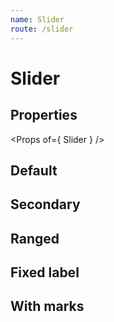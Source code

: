 ```yaml
---
name: Slider
route: /slider
---
```



# Slider

## Properties
<Props of={ Slider } />

## Default
<Playground>
    <Slider />
</Playground>

## Secondary
<Playground>
    <Slider color='secondary' />
</Playground>

## Ranged
<Playground>
    <Slider value={ [20, 50] } />
</Playground>

## Fixed label
<Playground>
    <Slider valueLabelDisplay='on' value={ [20, 50] } />
</Playground>

## With marks
<Playground>
    <Slider
        marks={
            [{
                value: 0,
                label: 'Start'
            } , {
                value: 50,
                label: 'You\'re half way'
            }, {
                value: 100,
                label: 'Finish'
            }]
        }
        valueLabelDisplay='on' value={ [20, 75] }
    />
</Playground>
